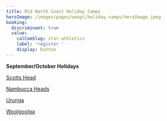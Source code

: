 ```yaml
---
title: Mid North Coast Holiday Camps
heroImage: /images/pages/woopi/holiday-camps/heroImage.jpeg
booking:
  discriminant: true
  value:
    calComSlug: star-athletics
    label: 'register '
    display: button
---
```

**September/October Holidays**

[Scotts Head](https://cal.com/star-athletics/scotts-head-holiday-clinic?month=2025-10)

[Nambucca Heads](https://cal.com/star-athletics/nambucca-holiday-clinic?month=2025-10)

[Urunga](https://cal.com/star-athletics/urunga-holiday-clinic?month=2025-10)

[Woolgoolga](https://cal.com/star-athletics/woolgoolga-holiday-clinic?month=2025-09)

